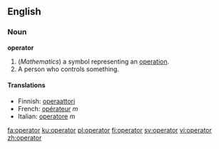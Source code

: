 ==English==

===Noun===
'''operator'''

# (''Mathematics'') a symbol representing an [[operation]].
# A person who controls something.

====Translations====

*Finnish: [[operaattori]]
*French: [[opérateur]] ''m''
*Italian: [[operatore]] ''m''

[[fa:operator]]
[[ku:operator]]
[[pl:operator]]
[[fi:operator]]
[[sv:operator]]
[[vi:operator]]
[[zh:operator]]